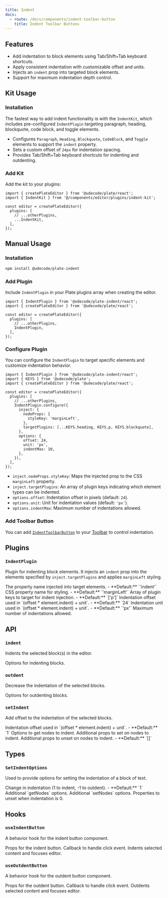 ```yaml
---
title: Indent
docs:
  - route: /docs/components/indent-toolbar-button
    title: Indent Toolbar Buttons
---
```


<ComponentPreview name="indent-demo" />

<PackageInfo>

## Features

- Add indentation to block elements using Tab/Shift+Tab keyboard shortcuts.
- Apply consistent indentation with customizable offset and units.
- Injects an `indent` prop into targeted block elements.
- Support for maximum indentation depth control.

</PackageInfo>

## Kit Usage

<Steps>

### Installation

The fastest way to add indent functionality is with the `IndentKit`, which includes pre-configured `IndentPlugin` targeting paragraph, heading, blockquote, code block, and toggle elements.

<ComponentSource name="indent-kit" />

- Configures `Paragraph`, `Heading`, `Blockquote`, `CodeBlock`, and `Toggle` elements to support the `indent` property.
- Sets a custom offset of `24px` for indentation spacing.
- Provides Tab/Shift+Tab keyboard shortcuts for indenting and outdenting.

### Add Kit

Add the kit to your plugins:

```tsx
import { createPlateEditor } from '@udecode/plate/react';
import { IndentKit } from '@/components/editor/plugins/indent-kit';

const editor = createPlateEditor({
  plugins: [
    // ...otherPlugins,
    ...IndentKit,
  ],
});
```

</Steps>

## Manual Usage

<Steps>

### Installation

```bash
npm install @udecode/plate-indent
```

### Add Plugin

Include `IndentPlugin` in your Plate plugins array when creating the editor.

```tsx
import { IndentPlugin } from '@udecode/plate-indent/react';
import { createPlateEditor } from '@udecode/plate/react';

const editor = createPlateEditor({
  plugins: [
    // ...otherPlugins,
    IndentPlugin,
  ],
});
```

### Configure Plugin

You can configure the `IndentPlugin` to target specific elements and customize indentation behavior.

```tsx
import { IndentPlugin } from '@udecode/plate-indent/react';
import { KEYS } from '@udecode/plate';
import { createPlateEditor } from '@udecode/plate/react';

const editor = createPlateEditor({
  plugins: [
    // ...otherPlugins,
    IndentPlugin.configure({
      inject: {
        nodeProps: {
          styleKey: 'marginLeft',
        },
        targetPlugins: [...KEYS.heading, KEYS.p, KEYS.blockquote],
      },
      options: {
        offset: 24,
        unit: 'px',
        indentMax: 10,
      },
    }),
  ],
});
```

- `inject.nodeProps.styleKey`: Maps the injected prop to the CSS `marginLeft` property.
- `inject.targetPlugins`: An array of plugin keys indicating which element types can be indented.
- `options.offset`: Indentation offset in pixels (default: `24`).
- `options.unit`: Unit for indentation values (default: `'px'`).
- `options.indentMax`: Maximum number of indentations allowed.

### Add Toolbar Button

You can add [`IndentToolbarButton`](/docs/components/indent-toolbar-button) to your [Toolbar](/docs/toolbar) to control indentation.

</Steps>

## Plugins

### `IndentPlugin`

Plugin for indenting block elements. It injects an `indent` prop into the elements specified by `inject.targetPlugins` and applies `marginLeft` styling.

<API name="IndentPlugin">
<APIOptions type="object">
  <APIItem name="inject.nodeProps.nodeKey" type="string" optional>
    The property name injected into target elements.
    - **Default:** `'indent'`
  </APIItem>
  <APIItem name="inject.nodeProps.styleKey" type="string" optional>
    CSS property name for styling.
    - **Default:** `'marginLeft'`
  </APIItem>
  <APIItem name="inject.targetPlugins" type="string[]" optional>
    Array of plugin keys to target for indent injection.
    - **Default:** `['p']`
  </APIItem>
  <APIItem name="options.offset" type="number" optional>
    Indentation offset used in `(offset * element.indent) + unit`.
    - **Default:** `24`
  </APIItem>
  <APIItem name="options.unit" type="string" optional>
    Indentation unit used in `(offset * element.indent) + unit`.
    - **Default:** `'px'`
  </APIItem>
  <APIItem name="options.indentMax" type="number" optional>
    Maximum number of indentations allowed.
  </APIItem>
</APIOptions>
</API>

## API

### `indent`

Indents the selected block(s) in the editor.

<API name="indent">
  <APIOptions type="SetIndentOptions" optional>
    Options for indenting blocks.
  </APIOptions>
</API>

### `outdent`

Decrease the indentation of the selected blocks.

<API name="outdent">
  <APIOptions type="SetIndentOptions" optional>
    Options for outdenting blocks.
  </APIOptions>
</API>

### `setIndent`

Add offset to the indentation of the selected blocks.

<API name="setIndent">
<APIOptions type="SetIndentOptions">
  <APIItem name="offset" type="number" optional>
    Indentation offset used in `(offset * element.indent) + unit`.
    - **Default:** `1`
  </APIItem>
  <APIItem name="getNodesOptions" type="EditorNodesOptions" optional>
    Options to get nodes to indent.
  </APIItem>
  <APIItem name="setNodesProps" type="object" optional>
    Additional props to set on nodes to indent.
  </APIItem>
  <APIItem name="unsetNodesProps" type="string[]" optional>
    Additional props to unset on nodes to indent.
    - **Default:** `[]`
  </APIItem>
</APIOptions>
</API>

## Types

### `SetIndentOptions`

Used to provide options for setting the indentation of a block of text.

<API name="SetIndentOptions">
<APIOptions>
  <APIItem name="offset" type="number">
    Change in indentation (1 to indent, -1 to outdent).
    - **Default:** `1`
  </APIItem>
  <APIItem name="getNodesOptions" type="EditorNodesOptions<V>">
    Additional `getNodes` options.
  </APIItem>
  <APIItem name="setNodesProps" type="object">
    Additional `setNodes` options.
  </APIItem>
  <APIItem name="unsetNodesProps" type="string[]">
    Properties to unset when indentation is 0.
  </APIItem>
</APIOptions>
</API>

## Hooks

### `useIndentButton`

A behavior hook for the indent button component.

<API name="useIndentButton">
<APIReturns type="object">
  <APIItem name="props" type="object">
    Props for the indent button.
    <APISubList>
      <APISubListItem parent="props" name="onClick" type="function">
        Callback to handle click event. Indents selected content and focuses editor.
      </APISubListItem>
    </APISubList>
  </APIItem>
</APIReturns>
</API>

### `useOutdentButton`

A behavior hook for the outdent button component.

<API name="useOutdentButton">
<APIReturns type="object">
  <APIItem name="props" type="object">
    Props for the outdent button.
    <APISubList>
      <APISubListItem parent="props" name="onClick" type="function">
        Callback to handle click event. Outdents selected content and focuses editor.
      </APISubListItem>
    </APISubList>
  </APIItem>
</APIReturns>
</API>